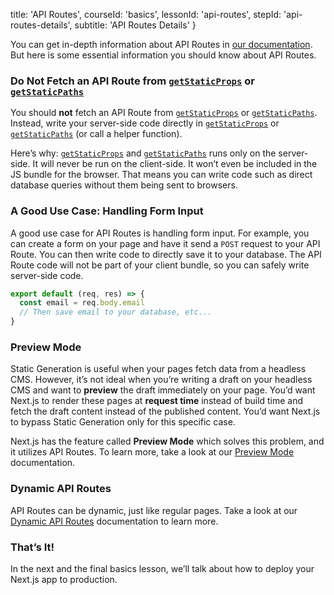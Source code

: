 
  title: 'API Routes',
  courseId: 'basics',
  lessonId: 'api-routes',
  stepId: 'api-routes-details',
  subtitle: 'API Routes Details'
}

You can get in-depth information about API Routes in [our documentation](/docs/api-routes/dynamic-api-routes). But here is some essential information you should know about API Routes.

### Do Not Fetch an API Route from [`getStaticProps`](/docs/basic-features/data-fetching#getstaticprops-static-generation) or [`getStaticPaths`](/docs/basic-features/data-fetching#getstaticpaths-static-generation)

You should **not** fetch an API Route from [`getStaticProps`](/docs/basic-features/data-fetching#getstaticprops-static-generation) or [`getStaticPaths`](/docs/basic-features/data-fetching#getstaticpaths-static-generation). Instead, write your server-side code directly in [`getStaticProps`](/docs/basic-features/data-fetching#getstaticprops-static-generation) or [`getStaticPaths`](/docs/basic-features/data-fetching#getstaticpaths-static-generation) (or call a helper function).

Here’s why: [`getStaticProps`](/docs/basic-features/data-fetching#getstaticprops-static-generation) and [`getStaticPaths`](/docs/basic-features/data-fetching#getstaticpaths-static-generation) runs only on the server-side. It will never be run on the client-side. It won’t even be included in the JS bundle for the browser. That means you can write code such as direct database queries without them being sent to browsers.

### A Good Use Case: Handling Form Input

A good use case for API Routes is handling form input. For example, you can create a form on your page and have it send a `POST` request to your API Route. You can then write code to directly save it to your database. The API Route code will not be part of your client bundle, so you can safely write server-side code.

```js
export default (req, res) => {
  const email = req.body.email
  // Then save email to your database, etc...
}
```

### Preview Mode

Static Generation is useful when your pages fetch data from a headless CMS. However, it’s not ideal when you’re writing a draft on your headless CMS and want to **preview** the draft immediately on your page. You’d want Next.js to render these pages at **request time** instead of build time and fetch the draft content instead of the published content. You’d want Next.js to bypass Static Generation only for this specific case.

Next.js has the feature called **Preview Mode** which solves this problem, and it utilizes API Routes. To learn more, take a look at our [Preview Mode](/docs/advanced-features/preview-mode) documentation.

### Dynamic API Routes

API Routes can be dynamic, just like regular pages. Take a look at our [Dynamic API Routes](/docs/api-routes/dynamic-api-routes) documentation to learn more.

### That’s It!

In the next and the final basics lesson, we’ll talk about how to deploy your Next.js app to production.

